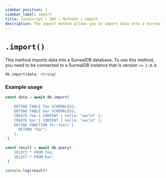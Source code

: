 ```yaml
---
sidebar_position: 1
sidebar_label: import
title: JavaScript | SDK | Methods | import
description: The import method allows you to import data into a SurrealDB database.
---
```


# `.import()`

This method imports data into a SurrealDB database. To use this method, you need to be connected to a SurrealDB instance that is version `>= 2.0.0`.

```ts title="Method Syntax"
db.import(data: string)
```

### Example usage

```ts
const data = await db.import(
    `
    DEFINE TABLE foo SCHEMALESS;
    DEFINE TABLE bar SCHEMALESS;
    CREATE foo:1 CONTENT { hello: "world" };
    CREATE bar:1 CONTENT { hello: "world" };
    DEFINE FUNCTION fn::foo() {
      RETURN "bar";
    };
`)

const result = await db.query(`
    SELECT * FROM foo;
    SELECT * FROM bar;
`)

console.log(result)
```

